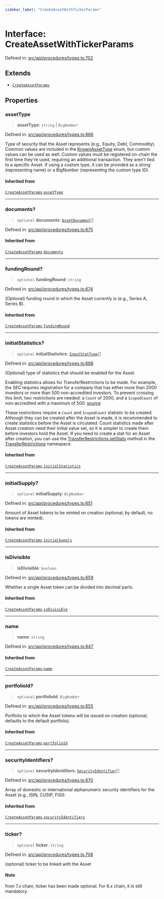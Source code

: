 ```yaml
---
sidebar_label: "CreateAssetWithTickerParams"
---
```


# Interface: CreateAssetWithTickerParams

Defined in: [src/api/procedures/types.ts:702](https://github.com/PolymeshAssociation/polymesh-sdk/blob/bee6a2fe7a8ce5db42a6982e793782182cde2153/src/api/procedures/types.ts#L702)

## Extends

- [`CreateAssetParams`](CreateAssetParams.mdx)

## Properties

### assetType

> **assetType**: `string` \| `BigNumber`

Defined in: [src/api/procedures/types.ts:666](https://github.com/PolymeshAssociation/polymesh-sdk/blob/bee6a2fe7a8ce5db42a6982e793782182cde2153/src/api/procedures/types.ts#L666)

Type of security that the Asset represents (e.g., Equity, Debt, Commodity). Common values are included in the
  [KnownAssetType](../../../entities/Asset/types/enumerations/KnownAssetType.mdx) enum, but custom values can be used as well. Custom values must be registered on-chain the first time
  they're used, requiring an additional transaction. They aren't tied to a specific Asset.
  If using a custom type, it can be provided as a string (representing name) or a BigNumber (representing the custom type ID).

#### Inherited from

[`CreateAssetParams`](CreateAssetParams.mdx).[`assetType`](CreateAssetParams.mdx#assettype)

***

### documents?

> `optional` **documents**: [`AssetDocument`](../../../entities/Asset/types/interfaces/AssetDocument.mdx)[]

Defined in: [src/api/procedures/types.ts:675](https://github.com/PolymeshAssociation/polymesh-sdk/blob/bee6a2fe7a8ce5db42a6982e793782182cde2153/src/api/procedures/types.ts#L675)

#### Inherited from

[`CreateAssetParams`](CreateAssetParams.mdx).[`documents`](CreateAssetParams.mdx#documents)

***

### fundingRound?

> `optional` **fundingRound**: `string`

Defined in: [src/api/procedures/types.ts:674](https://github.com/PolymeshAssociation/polymesh-sdk/blob/bee6a2fe7a8ce5db42a6982e793782182cde2153/src/api/procedures/types.ts#L674)

(Optional) funding round in which the Asset currently is (e.g., Series A, Series B).

#### Inherited from

[`CreateAssetParams`](CreateAssetParams.mdx).[`fundingRound`](CreateAssetParams.mdx#fundinground)

***

### initialStatistics?

> `optional` **initialStatistics**: [`InputStatType`](../../../entities/types/type-aliases/InputStatType.mdx)[]

Defined in: [src/api/procedures/types.ts:688](https://github.com/PolymeshAssociation/polymesh-sdk/blob/bee6a2fe7a8ce5db42a6982e793782182cde2153/src/api/procedures/types.ts#L688)

(Optional) type of statistics that should be enabled for the Asset.

Enabling statistics allows for TransferRestrictions to be made. For example, the SEC requires registration for a company that
has either more than 2000 investors or more than 500 non-accredited investors. To prevent crossing this limit, two restrictions are
needed: a `Count` of 2000, and a `ScopedCount` of non-accredited with a maximum of 500. [source](https://www.sec.gov/info/smallbus/secg/jobs-act-section-12g-small-business-compliance-guide.htm)

These restrictions require a `Count` and `ScopedCount` statistic to be created. Although they can be created after the Asset is made, it is recommended to create statistics
before the Asset is circulated. Count statistics made after Asset creation need their initial value set, so it is simpler to create them before investors hold the Asset.
If you need to create a stat for an Asset after creation, you can use the [TransferRestrictions.setStats](../../../entities/Asset/Fungible/TransferRestrictions/classes/TransferRestrictions.mdx#setstats) method in the [TransferRestrictions](../../../entities/Asset/Fungible/TransferRestrictions/classes/TransferRestrictions.mdx) namespace.

#### Inherited from

[`CreateAssetParams`](CreateAssetParams.mdx).[`initialStatistics`](CreateAssetParams.mdx#initialstatistics)

***

### initialSupply?

> `optional` **initialSupply**: `BigNumber`

Defined in: [src/api/procedures/types.ts:651](https://github.com/PolymeshAssociation/polymesh-sdk/blob/bee6a2fe7a8ce5db42a6982e793782182cde2153/src/api/procedures/types.ts#L651)

Amount of Asset tokens to be minted on creation (optional; by default, no tokens are minted).

#### Inherited from

[`CreateAssetParams`](CreateAssetParams.mdx).[`initialSupply`](CreateAssetParams.mdx#initialsupply)

***

### isDivisible

> **isDivisible**: `boolean`

Defined in: [src/api/procedures/types.ts:659](https://github.com/PolymeshAssociation/polymesh-sdk/blob/bee6a2fe7a8ce5db42a6982e793782182cde2153/src/api/procedures/types.ts#L659)

Whether a single Asset token can be divided into decimal parts.

#### Inherited from

[`CreateAssetParams`](CreateAssetParams.mdx).[`isDivisible`](CreateAssetParams.mdx#isdivisible)

***

### name

> **name**: `string`

Defined in: [src/api/procedures/types.ts:647](https://github.com/PolymeshAssociation/polymesh-sdk/blob/bee6a2fe7a8ce5db42a6982e793782182cde2153/src/api/procedures/types.ts#L647)

#### Inherited from

[`CreateAssetParams`](CreateAssetParams.mdx).[`name`](CreateAssetParams.mdx#name)

***

### portfolioId?

> `optional` **portfolioId**: `BigNumber`

Defined in: [src/api/procedures/types.ts:655](https://github.com/PolymeshAssociation/polymesh-sdk/blob/bee6a2fe7a8ce5db42a6982e793782182cde2153/src/api/procedures/types.ts#L655)

Portfolio to which the Asset tokens will be issued on creation (optional; defaults to the default portfolio).

#### Inherited from

[`CreateAssetParams`](CreateAssetParams.mdx).[`portfolioId`](CreateAssetParams.mdx#portfolioid)

***

### securityIdentifiers?

> `optional` **securityIdentifiers**: [`SecurityIdentifier`](../../../entities/Asset/types/interfaces/SecurityIdentifier.mdx)[]

Defined in: [src/api/procedures/types.ts:670](https://github.com/PolymeshAssociation/polymesh-sdk/blob/bee6a2fe7a8ce5db42a6982e793782182cde2153/src/api/procedures/types.ts#L670)

Array of domestic or international alphanumeric security identifiers for the Asset (e.g., ISIN, CUSIP, FIGI).

#### Inherited from

[`CreateAssetParams`](CreateAssetParams.mdx).[`securityIdentifiers`](CreateAssetParams.mdx#securityidentifiers)

***

### ticker?

> `optional` **ticker**: `string`

Defined in: [src/api/procedures/types.ts:708](https://github.com/PolymeshAssociation/polymesh-sdk/blob/bee6a2fe7a8ce5db42a6982e793782182cde2153/src/api/procedures/types.ts#L708)

(optional) ticker to be linked with the Asset

#### Note

from 7.x chain, ticker has been made optional. For 6.x chain, it is still mandatory.
